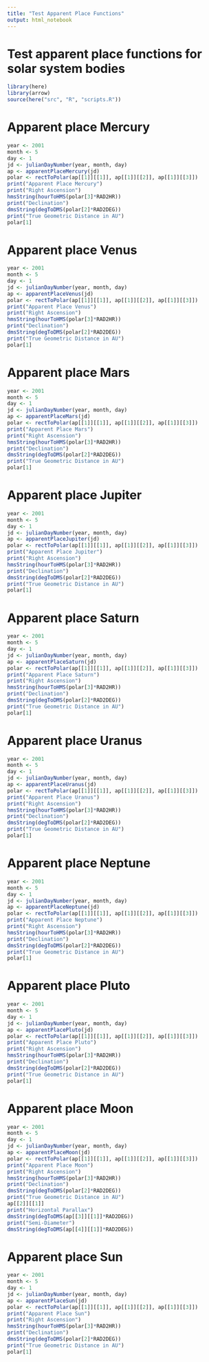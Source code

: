 ```yaml
---
title: "Test Apparent Place Functions"
output: html_notebook
---
```


# Test apparent place functions for solar system bodies

```r
library(here)
library(arrow)
source(here("src", "R", "scripts.R"))
```

# Apparent place Mercury
```r
year <- 2001
month <- 5
day <- 1
jd <- julianDayNumber(year, month, day)
ap <- apparentPlaceMercury(jd)
polar <- rectToPolar(ap[[1]][[1]], ap[[1]][[2]], ap[[1]][[3]])
print("Apparent Place Mercury")
print("Right Ascension")
hmsString(hourToHMS(polar[3]*RAD2HR))
print("Declination")
dmsString(degToDMS(polar[2]*RAD2DEG))
print("True Geometric Distance in AU")
polar[1]
```


# Apparent place Venus
```r
year <- 2001
month <- 5
day <- 1
jd <- julianDayNumber(year, month, day)
ap <- apparentPlaceVenus(jd)
polar <- rectToPolar(ap[[1]][[1]], ap[[1]][[2]], ap[[1]][[3]])
print("Apparent Place Venus")
print("Right Ascension")
hmsString(hourToHMS(polar[3]*RAD2HR))
print("Declination")
dmsString(degToDMS(polar[2]*RAD2DEG))
print("True Geometric Distance in AU")
polar[1]
```


# Apparent place Mars
```r
year <- 2001
month <- 5
day <- 1
jd <- julianDayNumber(year, month, day)
ap <- apparentPlaceMars(jd)
polar <- rectToPolar(ap[[1]][[1]], ap[[1]][[2]], ap[[1]][[3]])
print("Apparent Place Mars")
print("Right Ascension")
hmsString(hourToHMS(polar[3]*RAD2HR))
print("Declination")
dmsString(degToDMS(polar[2]*RAD2DEG))
print("True Geometric Distance in AU")
polar[1]
```

# Apparent place Jupiter
```r
year <- 2001
month <- 5
day <- 1
jd <- julianDayNumber(year, month, day)
ap <- apparentPlaceJupiter(jd)
polar <- rectToPolar(ap[[1]][[1]], ap[[1]][[2]], ap[[1]][[3]])
print("Apparent Place Jupiter")
print("Right Ascension")
hmsString(hourToHMS(polar[3]*RAD2HR))
print("Declination")
dmsString(degToDMS(polar[2]*RAD2DEG))
print("True Geometric Distance in AU")
polar[1]
```


# Apparent place Saturn
```r
year <- 2001
month <- 5
day <- 1
jd <- julianDayNumber(year, month, day)
ap <- apparentPlaceSaturn(jd)
polar <- rectToPolar(ap[[1]][[1]], ap[[1]][[2]], ap[[1]][[3]])
print("Apparent Place Saturn")
print("Right Ascension")
hmsString(hourToHMS(polar[3]*RAD2HR))
print("Declination")
dmsString(degToDMS(polar[2]*RAD2DEG))
print("True Geometric Distance in AU")
polar[1]
```


# Apparent place Uranus
```r
year <- 2001
month <- 5
day <- 1
jd <- julianDayNumber(year, month, day)
ap <- apparentPlaceUranus(jd)
polar <- rectToPolar(ap[[1]][[1]], ap[[1]][[2]], ap[[1]][[3]])
print("Apparent Place Uranus")
print("Right Ascension")
hmsString(hourToHMS(polar[3]*RAD2HR))
print("Declination")
dmsString(degToDMS(polar[2]*RAD2DEG))
print("True Geometric Distance in AU")
polar[1]
```


# Apparent place Neptune
```r
year <- 2001
month <- 5
day <- 1
jd <- julianDayNumber(year, month, day)
ap <- apparentPlaceNeptune(jd)
polar <- rectToPolar(ap[[1]][[1]], ap[[1]][[2]], ap[[1]][[3]])
print("Apparent Place Neptune")
print("Right Ascension")
hmsString(hourToHMS(polar[3]*RAD2HR))
print("Declination")
dmsString(degToDMS(polar[2]*RAD2DEG))
print("True Geometric Distance in AU")
polar[1]
```


# Apparent place Pluto
```r
year <- 2001
month <- 5
day <- 1
jd <- julianDayNumber(year, month, day)
ap <- apparentPlacePluto(jd)
polar <- rectToPolar(ap[[1]][[1]], ap[[1]][[2]], ap[[1]][[3]])
print("Apparent Place Pluto")
print("Right Ascension")
hmsString(hourToHMS(polar[3]*RAD2HR))
print("Declination")
dmsString(degToDMS(polar[2]*RAD2DEG))
print("True Geometric Distance in AU")
polar[1]
```


# Apparent place Moon
```r
year <- 2001
month <- 5
day <- 1
jd <- julianDayNumber(year, month, day)
ap <- apparentPlaceMoon(jd)
polar <- rectToPolar(ap[[1]][[1]], ap[[1]][[2]], ap[[1]][[3]])
print("Apparent Place Moon")
print("Right Ascension")
hmsString(hourToHMS(polar[3]*RAD2HR))
print("Declination")
dmsString(degToDMS(polar[2]*RAD2DEG))
print("True Geometric Distance in AU")
ap[[2]][[1]]
print("Horizontal Parallax")
dmsString(degToDMS(ap[[3]][[1]]*RAD2DEG))
print("Semi-Diameter")
dmsString(degToDMS(ap[[4]][[1]]*RAD2DEG))
```


# Apparent place Sun
```r
year <- 2001
month <- 5
day <- 1
jd <- julianDayNumber(year, month, day)
ap <- apparentPlaceSun(jd)
polar <- rectToPolar(ap[[1]][[1]], ap[[1]][[2]], ap[[1]][[3]])
print("Apparent Place Sun")
print("Right Ascension")
hmsString(hourToHMS(polar[3]*RAD2HR))
print("Declination")
dmsString(degToDMS(polar[2]*RAD2DEG))
print("True Geometric Distance in AU")
polar[1]
```


